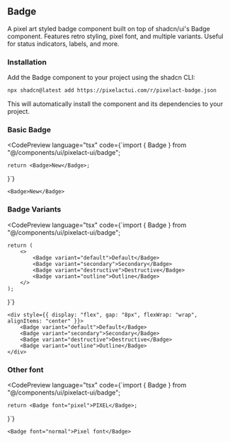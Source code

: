 

## Badge

A pixel art styled badge component built on top of shadcn/ui's Badge component. Features retro styling, pixel font, and multiple variants. Useful for status indicators, labels, and more.

### Installation

Add the Badge component to your project using the shadcn CLI:

```bash
npx shadcn@latest add https://pixelactui.com/r/pixelact-badge.json
```

This will automatically install the component and its dependencies to your project.

### Basic Badge

<CodePreview
	language="tsx"
	code={`import { Badge } from "@/components/ui/pixelact-ui/badge";

	return <Badge>New</Badge>;
}`}
>
	<Badge>New</Badge>
</CodePreview>

### Badge Variants

<CodePreview
	language="tsx"
	code={`import { Badge } from "@/components/ui/pixelact-ui/badge";

	return (
		<>
			<Badge variant="default">Default</Badge>
			<Badge variant="secondary">Secondary</Badge>
			<Badge variant="destructive">Destructive</Badge>
			<Badge variant="outline">Outline</Badge>
		</>
	);
}`}
>
	<div style={{ display: "flex", gap: "8px", flexWrap: "wrap", alignItems: "center" }}>
		<Badge variant="default">Default</Badge>
		<Badge variant="secondary">Secondary</Badge>
		<Badge variant="destructive">Destructive</Badge>
		<Badge variant="outline">Outline</Badge>
	</div>
</CodePreview>

### Other font

<CodePreview
	language="tsx"
	code={`import { Badge } from "@/components/ui/pixelact-ui/badge";

	return <Badge font="pixel">PIXEL</Badge>;
}`}
>
	<Badge font="normal">Pixel font</Badge>
</CodePreview>
